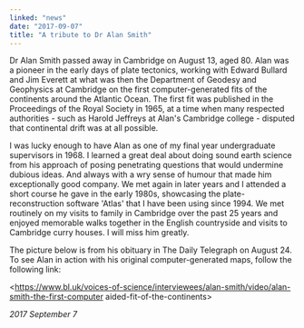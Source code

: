 ```yaml
---
linked: "news"
date: "2017-09-07"
title: "A tribute to Dr Alan Smith"
---
```




Dr Alan Smith passed away in Cambridge on August 13, aged 80. Alan was a pioneer
in the early  days of plate tectonics, working with Edward Bullard and Jim
Everett at what was then the  Department of Geodesy and Geophysics at Cambridge
on the first computer-generated fits of the  continents around the Atlantic
Ocean. The first fit was published in the Proceedings of the Royal  Society in
1965, at a time when many respected authorities - such as Harold Jeffreys at
Alan's  Cambridge college - disputed that continental drift was at all possible. 

I was lucky enough to have Alan as one of my final year undergraduate
supervisors in 1968. I  learned a great deal about doing sound earth science
from his approach of posing penetrating  questions that would undermine dubious
ideas. And always with a wry sense of humour that made  him exceptionally good
company. We met again in later years and I attended a short course he  gave in
the early 1980s, showcasing the plate-reconstruction software 'Atlas' that I
have been  using since 1994. We met routinely on my visits to family in
Cambridge over the past 25 years  and enjoyed memorable walks together in the
English countryside and visits to Cambridge curry  houses. I will miss him
greatly. 

The picture below is from his obituary in The Daily Telegraph on August 24. To
see Alan in action  with his original computer-generated maps, follow the
following link: 

<https://www.bl.uk/voices-of-science/interviewees/alan-smith/video/alan-smith-the-first-computer aided-fit-of-the-continents>

_2017 September 7_

